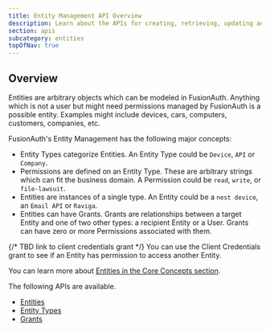```yaml
---
title: Entity Management API Overview
description: Learn about the APIs for creating, retrieving, updating and deleting entities and entity types.
section: apis
subcategory: entities
topOfNav: true
---
```


<PremiumEditionBlurb />

## Overview
Entities are arbitrary objects which can be modeled in FusionAuth. Anything which is not a user but might need permissions managed by FusionAuth is a possible entity. Examples might include devices, cars, computers, customers, companies, etc.

FusionAuth's Entity Management has the following major concepts:

* Entity Types categorize Entities. An Entity Type could be `Device`, `API` or `Company`.
* Permissions are defined on an Entity Type. These are arbitrary strings which can fit the business domain. A Permission could be `read`, `write`, or `file-lawsuit`. 
* Entities are instances of a single type. An Entity could be a `nest device`, an `Email API` or `Raviga`.
* Entities can have Grants. Grants are relationships between a target Entity and one of two other types: a recipient Entity or a User. Grants can have zero or more Permissions associated with them.

{/*  TBD link to client credentials grant */}
You can use the Client Credentials grant to see if an Entity has permission to access another Entity.

You can learn more about [Entities in the Core Concepts section](/docs/get-started/core-concepts/entity-management).

The following APIs are available.

* [Entities](/docs/apis/entities/entities)
* [Entity Types](/docs/apis/entities/entity-types)
* [Grants](/docs/apis/entities/grants)
